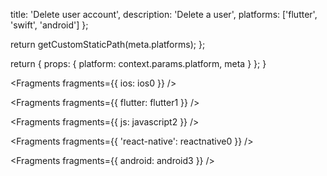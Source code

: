 
  title: 'Delete user account',
  description: 'Delete a user',
  platforms: ['flutter', 'swift', 'android']
};

  return getCustomStaticPath(meta.platforms);
};

  return {
    props: {
      platform: context.params.platform,
      meta
    }
  };
}


<Fragments fragments={{ ios: ios0 }} />


<Fragments fragments={{ flutter: flutter1 }} />


<Fragments fragments={{ js: javascript2 }} />


<Fragments fragments={{ 'react-native': reactnative0 }} />


<Fragments fragments={{ android: android3 }} />
